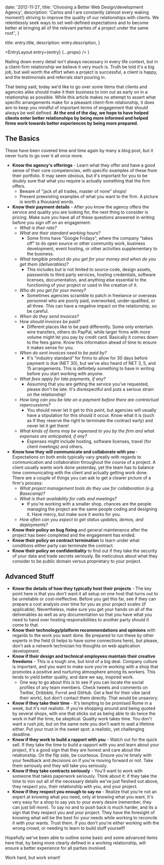 
  date: '2012-11-21',
  title: 'Choosing a Better Web Design/development Agency',
  description:
    'Carlos and I are constantly (almost every waking moment!) striving to improve the quality of our relationships with clients. We relentlessly seek ways to set well-defined expectations and to become better at bringing all of the relevant parties of a project under the same roof.',
}

  title: entry.title,
  description: entry.description,
}

  <EntryLayout
    entry={entry}
    {...props}
  />
)

Nailing down every detail isn't always necessary in every life context, but in a client-firm relationship we believe it very much is. Truth be told it's a big job, but well worth the effort when a project is successful, a client is happy, and the testimonials and referrals start pouring in.

That being said, today we'd like to go over some items that clients and agencies alike should make it their business to iron out as early on in a relationship as possible. While this article makes no attempt to assert what specific arrangements make for a pleasant client-firm relationship, it does aim to keep you mindful of important terms of engagement that should always be well defined. **At the end of the day, we hope to have helped clients enter better relationships by being more informed and helped firms work towards better experiences by being more prepared.**

## The Basics

These have been covered time and time again by many a blog post, but it never hurts to go over it all once more.

- **Know the agency's offerings** - Learn what they offer and have a good sense of their core competencies, with specific examples of these from their portfolio. It may seem obvious, but it's important for you to be doubly sure that what you require is actually something that the firm offers.
  - Beware of "jack of all trades, master of none" shops!
  - Present preexisting examples of what you want to the firm. A picture is worth a thousand words.
- **Know their payment details** - After you know the agency offers the service and quality you are looking for, the next thing to consider is pricing. Make sure you have all of these questions answered in writing before you sign off on an engagement:
  - _What is their rate?_
  - _What are their standard working hours?_
    - Some firms have "Google Fridays", where the company "takes off" to do open source or other community work, business development, event hosting, or other activities supplementary to the business.
  - _What tangible product do you get for your money and when do you get them (deliverables)?_
    - This includes but is not limited to source code, design assets, passwords to third party services, hosting credentials, software licenses, documentation, and anything else essential to the functioning of your project or used in the creation of it.
  - _Who do you get for your money?_
    - Sometimes agencies scramble to patch in freelance or overseas personnel who are poorly paid, overworked, under-qualified, or all three. This can have a negative impact on the relationship, so be careful.
  - _When do they send invoices?_
  - _How should invoices be paid?_
    - Different places like to be paid differently. Some only entertain wire transfers, others do PayPal, while larger firms with more volume might let you pay by credit card. Basically it comes down to the fees game. Know this information ahead of time to ensure it makes sense for you.
  - _When do sent invoices need to be paid by?_
    - It's "industry standard" for firms to allow for 30 days before payment is due (NET 30), but we've also heard of NET 3, 5, and 15 arrangements. This is definitely something to have in writing before you start working with anyone.
  - _What fees apply for late payments, if any?_
    - Assuming that you are getting the service you've requested, please don't be late. It's disrespectful and puts a serious strain on the relationship!
  - _How long can you be late on a payment before there are contractual repercussions?_
    - You should never let it get to this point, but agencies will usually have a stipulation for this should it occur. Know what it is (such as if they reserve the right to terminate the contract early) and never let it get there!
  - _What kinds of items may be expensed to you by the firm and what expenses are anticipated, if any?_
    - Expenses might include hosting, software licenses, travel (for client meetings) and others.
- **Know how they will communicate and collaborate with you** - Expectations on both ends typically vary greatly with regards to communication and collaboration throughout the course of a project. A client usually wants work done yesterday, yet the team has to balance time communicating with the client and actually getting work done. There are a couple of things you can ask to get a clearer picture of a firm's process:
  - _What project management tools do they use for collaboration (e.g. Basecamp)?_
  - _What is their availability for calls and meetings?_
    - If you're working with a smaller shop, chances are the people managing the project are the same people coding and designing it. Have mercy, but make sure it works for you.
  - _How often can you expect to get status updates, demos, and deployments?_
- **Know their policy on bug fixing** and general maintenance after the project has been completed and the engagement has ended.
- **Know their policy on contract termination** to learn under what conditions either party can terminate the contract.
- **Know their policy on confidentiality** to find out if they take the security of your data and trade secrets seriously. Be meticulous about what they consider to be public domain versus proprietary to your project.

## Advanced Stuff

- **Know the details of how they typically host their projects** - The key point here is that you don't want it all setup on one host that turns out to be unreliable or cost-ineffective. Before you get this far, see if they can prepare a cost analysis over time for you as your project scales (if applicable). Nevertheless, make sure you get your hands on all of the deliverables as well as any documentation so that you have what you need to hand over hosting responsibilities to another party should it come to that.
- **Know their technology/platform recommendations and opinions** with regards to the work you want done. Be prepared to run these by other experts in the field (it helps to have some connections here), but please, don't ask a network technician his thoughts on web application development.
- **Know if their design and technical employees maintain their creative freedoms** - This is a tough one, but kind of a big deal. Company culture is important, and you want to make sure you're working with a shop that promotes a positive and nurturing atmosphere among its workers. This tends to yield better quality, and dare we say, inspired work.
  - One way to go about this is to see if you can locate the social profiles of any team members. Check tweets and comments on Twitter, Dribbble, Forrst and GitHub. Get a feel for their vibe (and their work), but don't contact them directly. That would be unsavory.
- **Know if they take their time** - It's tempting to be promised Rome in a week, but it's not realistic. If you're shopping around and being quoted by several shops, with one that sticks out as being able to do twice the work in half the time, be skeptical. Quality work takes time. You don't want a rush job, but on the same note you don't want to wait a lifetime either. Put your trust in the sweet spot: a realistic, yet challenging deadline.
- **Know if they work to build a rapport with you** - Watch out for the quick sell. If they take the time to build a rapport with you and learn about your project, it's a good sign that they are honest and care about the relationship. On the flip side, be courteous. Ensure you're timely with your feedback and decisions on if you're moving forward or not. Take them seriously and they will take you seriously.
- **Know if they take contracts seriously** - You'll want to work with someone that takes paperwork seriously. Think about it: if they take the time to iron out all of the necessary details we've just fleshed out above, they respect you, their relationship with you, and your project.
- **Know if they respect you enough to say no** - Realize that you're not an expert at knowing what you need, only at knowing what you want. It's very easy for a shop to say yes to your every desire (remember, they can just bill more). To say no and to push back is much harder, and its a sign that they respect you and your project. They have the foresight of knowing what will be the best for your needs while working to reconcile it with your wants. Trust them. If you don't you're either working with the wrong crowd, or needing to learn to build stuff yourself!

Hopefully we've been able to outline some basic and some advanced items here that, by being more clearly defined in a working relationship, will ensure a better experience for all parties involved.

Work hard, but work smart!
